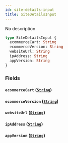 ```yaml
---
id: site-details-input
title: SiteDetailsInput
---
```


No description

```graphql
type SiteDetailsInput {
  ecommerceCart: String
  ecommerceVersion: String
  websiteUrl: String
  ipAddress: String
  appVersion: String
}
```

### Fields

#### `ecommerceCart` ([`String`](../../label-service/scalars/string))

#### `ecommerceVersion` ([`String`](../../label-service/scalars/string))

#### `websiteUrl` ([`String`](../../label-service/scalars/string))

#### `ipAddress` ([`String`](../../label-service/scalars/string))

#### `appVersion` ([`String`](../../label-service/scalars/string))

